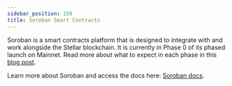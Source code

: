```yaml
---
sidebar_position: 150
title: Soroban Smart Contracts
---
```


Soroban is a smart contracts platform that is designed to integrate with and work alongside the Stellar blockchain. It is currently in Phase 0 of its phased launch on Mainnet. Read more about what to expect in each phase in this [blog post](https://stellar.org/blog/developers/the-stellar-network-s-phased-rollout-of-smart-contracts-the-road-to-mainnet).

Learn more about Soroban and access the docs here: [Soroban docs](https://soroban.stellar.org/docs).
